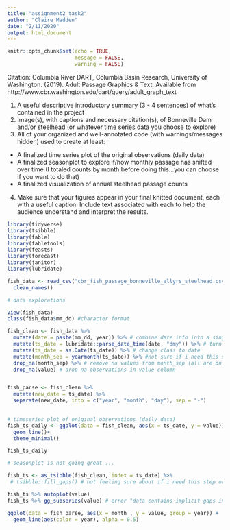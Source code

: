 ```yaml
---
title: "assignment2_task2"
author: "Claire Madden"
date: "2/11/2020"
output: html_document
---
```


```r
knitr::opts_chunk$set(echo = TRUE,
                      message = FALSE,
                      warning = FALSE)
```

Citation: Columbia River DART, Columbia Basin Research, University of Washington. (2019). Adult Passage Graphics & Text. Available from http://www.cbr.washington.edu/dart/query/adult_graph_text

1.	A useful descriptive introductory summary (3 - 4 sentences) of what’s contained in the project
2.	Image(s), with captions and necessary citation(s), of Bonneville Dam and/or steelhead (or whatever time series data you choose to explore)
3.	All of your organized and well-annotated code (with warnings/messages hidden) used to create at least:

-	A finalized time series plot of the original observations (daily data)
-	A finalized seasonplot to explore if/how monthly passage has shifted over time (I totaled counts by month before doing this...you can choose if you want to do that)
-	A finalized visualization of annual steelhead passage counts 

4.	Make sure that your figures appear in your final knitted document, each with a useful caption. Include text associated with each to help the audience understand and interpret the results. 

```r

library(tidyverse)
library(tsibble)
library(fable)
library(fabletools)
library(feasts)
library(forecast)
library(janitor)
library(lubridate)

fish_data <- read_csv("cbr_fish_passage_bonneville_allyrs_steelhead.csv") %>% 
  clean_names()

# data explorations

View(fish_data)
class(fish_data$mm_dd) #character format 


```


```r
fish_clean <- fish_data %>% 
  mutate(date = paste(mm_dd, year)) %>% # combine date info into a single column
  mutate(ts_date = lubridate::parse_date_time(date, "dmy")) %>% # turn into a recognizable format 
  mutate(ts_date = as.Date(ts_date)) %>% # change class to date
  mutate(month_sep = yearmonth(ts_date)) %>% #not sure if i need this step but leaving it in case
  drop_na(month_sep) %>% # remove na values from month_sep (all are on February 29th which must be considered a 'nonsensical' date in tsibbles brain..?)
  drop_na(value) # drop na observations in value column


fish_parse <- fish_clean %>% 
  mutate(new_date = ts_date) %>% 
  separate(new_date, into = c("year", "month", "day"), sep = "-")
  
```



```r
# timeseries plot of original observations (daily data)
fish_ts_daily <- ggplot(data = fish_clean, aes(x = ts_date, y = value))+
  geom_line()+
  theme_minimal()

fish_ts_daily

```


```r
# seasonplot is not going great ... 

fish_ts <- as_tsibble(fish_clean, index = ts_date) %>% 
 # tsibble::fill_gaps() # not feeling sure about if i need this step or what exactly it does, check back

fish_ts %>% autoplot(value)
fish_ts %>% gg_subseries(value) # error "data contains implicit gaps in time, use tsbibble::fill_gaps() to conver to explicit missing values"

ggplot(data = fish_parse, aes(x = month , y = value, group = year)) +
  geom_line(aes(color = year), alpha = 0.5)


```













